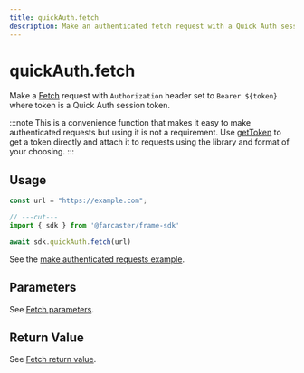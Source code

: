 ```yaml
---
title: quickAuth.fetch
description: Make an authenticated fetch request with a Quick Auth session token
---
```


# quickAuth.fetch

Make a [Fetch](https://developer.mozilla.org/en-US/docs/Web/API/Fetch_API/Using_Fetch) request
with `Authorization` header set to `Bearer ${token}` where token is a
Quick Auth session token.

:::note
This is a convenience function that makes it easy to make authenticated
requests but using it is not a requirement. Use
[getToken](/docs/sdk/quick-auth/get-token) to get a token directly and attach
it to requests using the library and format of your choosing.
:::


## Usage

```ts twoslash
const url = "https://example.com";

// ---cut---
import { sdk } from '@farcaster/frame-sdk'

await sdk.quickAuth.fetch(url)
```

See the [make authenticated requests example](/docs/sdk/quick-auth#make-authenticated-requests).


## Parameters

See [Fetch parameters](https://developer.mozilla.org/en-US/docs/Web/API/Window/fetch#parameters).


## Return Value

See [Fetch return value](https://developer.mozilla.org/en-US/docs/Web/API/Window/fetch#return_value).
